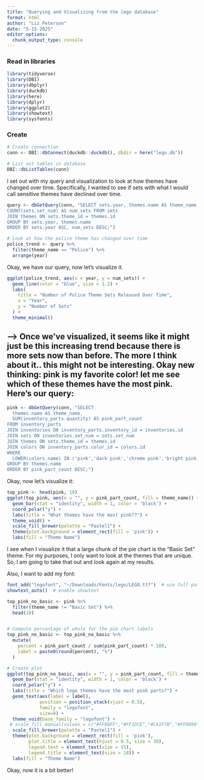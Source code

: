 ```yaml
---
title: "Querying and Visualizing from the lego database"
format: html
author: "Liz Peterson"
date: "5-15-2025"
editor_options: 
  chunk_output_type: console
---
```


### Read in libraries
```r
library(tidyverse)
library(DBI)
library(dbplyr)
library(duckdb)
library(here)
library(dplyr)
library(ggplot2)
library(showtext)
library(sysfonts)
```

### Create 
```r
# Create connection
conn <- DBI::dbConnect(duckdb::duckdb(), dbdir = here("lego.db"))

# List out tables in database
DBI::dbListTables(conn)
```

I set out with my query and visualization to look at how themes have changed over time. Specifically, I wanted to see if sets with what I would call sensitive themes have declined over time.

```r
query <- dbGetQuery(conn, "SELECT sets.year, themes.name AS theme_name,
COUNT(sets.set_num) AS num_sets FROM sets 
JOIN themes ON sets.theme_id = themes.id
GROUP BY sets.year, themes.name
ORDER BY sets.year ASC, num_sets DESC;")
```

```r
# Look at how the police theme has changed over time 
police_trend <- query %>%
  filter(theme_name == "Police") %>%
  arrange(year)
```

Okay, we have our query, now let's visualize it. 
```r
ggplot(police_trend, aes(x = year, y = num_sets)) +
  geom_line(color = "blue", size = 1.2) +
  labs(
    title = "Number of Police Theme Sets Released Over Time",
    x = "Year",
    y = "Number of Sets"
  ) +
  theme_minimal()
```

## --> Once we've visualized, it seems like it might just be this increasing trend because there is more sets now than before. The more I think about it.. this might not be interesting. Okay new thinking: pink is my favorite color! let me see which of these themes have the most pink. Here's our query:

```r
pink <- dbGetQuery(conn, "SELECT 
  themes.name AS theme_name,
  SUM(inventory_parts.quantity) AS pink_part_count
FROM inventory_parts
JOIN inventories ON inventory_parts.inventory_id = inventories.id
JOIN sets ON inventories.set_num = sets.set_num
JOIN themes ON sets.theme_id = themes.id
JOIN colors ON inventory_parts.color_id = colors.id
WHERE 
  LOWER(colors.name) IN ('pink','dark pink','chrome pink','bright pink','light pink','glitter trans-dark pink')
GROUP BY themes.name
ORDER BY pink_part_count DESC;")
```

Okay, now let's visualize it: 

```r
top_pink <- head(pink, 10)
ggplot(top_pink, aes(x = "", y = pink_part_count, fill = theme_name)) +
  geom_bar(stat = "identity", width = 1, color = 'black') +
  coord_polar("y") +
  labs(title = "What themes have the most pink??") +
  theme_void() +
  scale_fill_brewer(palette = "Pastel1") +
  theme(plot.background = element_rect(fill = 'pink')) +
  labs(fill = "Theme Name")
```

I see when I visualize it that a large chunk of the pie chart is the "Basic Set" theme. For my purposes, I only want to look at the themes that are unique. So, I am going to take that out and look again at my results. 

Also, I want to add my font:

```r
font_add("legofont", "~/Downloads/Fonts/lego/LEGO.ttf")  # use full path
showtext_auto()  # enable showtext
```


```r
top_pink_no_basic <- pink %>% 
  filter(theme_name != "Basic Set") %>% 
  head(10)


# Compute percentage of whole for the pie chart labels
top_pink_no_basic <- top_pink_no_basic %>%
  mutate(
    percent = pink_part_count / sum(pink_part_count) * 100,
    label = paste0(round(percent), "%")
  )

# Create plot
ggplot(top_pink_no_basic, aes(x = "", y = pink_part_count, fill = theme_name)) +
  geom_bar(stat = "identity", width = 1, color = 'black') +
  coord_polar("y") +
  labs(title = "Which lego themes have the most pink parts?") +
  geom_text(aes(label = label),
            position = position_stack(vjust = 0.5),
            family = "legofont",
            size=8) +
  theme_void(base_family = "legofont") +
 # scale_fill_manual(values = c("#FF00FF","#FF1DCE","#CA1F7B","#FF0090","#F653A6","#DA70D6","#FE4EDA","#FF33CC","#FF66CC","#FF6FFF")) +
  scale_fill_brewer(palette = "Pastel1") +
  theme(plot.background = element_rect(fill = 'pink'),
        plot.title = element_text(hjust = 0.5, size = 30),
        legend.text = element_text(size = 15),
        legend.title = element_text(size = 18)) +
  labs(fill = "Theme Name")
```

Okay, now it is a bit better!

